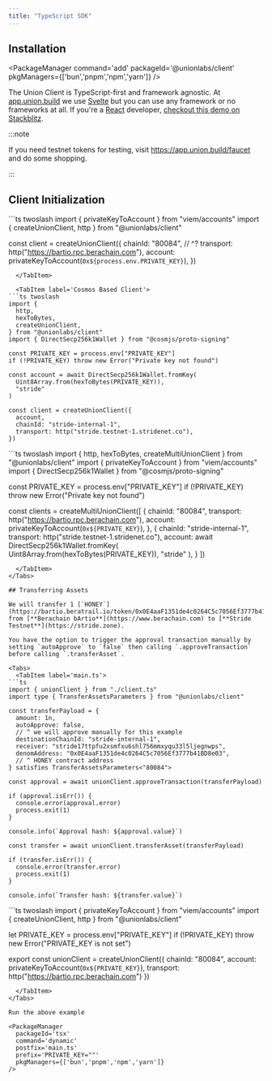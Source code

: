 ```yaml
---
title: "TypeScript SDK"
---
```


## Installation

<PackageManager
  command='add'
  packageId='@unionlabs/client'
  pkgManagers={['bun','pnpm','npm','yarn']}
/>

The Union Client is TypeScript-first and framework agnostic.
At [app.union.build](https://app.union.build) we use [Svelte](https://svelte.dev) but you can use any framework or no frameworks at all.
If you're a [React](https://reactjs.org) developer, [checkout this demo on Stackblitz](https://stackblitz.com/edit/github-nav3yr-xbanxq?file=src%2Fapp.tsx).

:::note

If you need testnet tokens for testing, visit https://app.union.build/faucet and do some shopping.

:::

## Client Initialization

<Tabs>
  <TabItem label='EVM Based Client'>
```ts twoslash
import { privateKeyToAccount } from "viem/accounts"
import { createUnionClient, http } from "@unionlabs/client"

const client = createUnionClient({
  chainId: "80084",
  // ^?
  transport: http("https://bartio.rpc.berachain.com"),
  account: privateKeyToAccount(`0x${process.env.PRIVATE_KEY}`),
})
```
  </TabItem>
  
  <TabItem label='Cosmos Based Client'>
```ts twoslash
import {
  http,
  hexToBytes,
  createUnionClient,
} from "@unionlabs/client"
import { DirectSecp256k1Wallet } from "@cosmjs/proto-signing"

const PRIVATE_KEY = process.env["PRIVATE_KEY"]
if (!PRIVATE_KEY) throw new Error("Private key not found")

const account = await DirectSecp256k1Wallet.fromKey(
  Uint8Array.from(hexToBytes(PRIVATE_KEY)),
  "stride"
)

const client = createUnionClient({
  account,
  chainId: "stride-internal-1",
  transport: http("stride.testnet-1.stridenet.co"),
})
```
  </TabItem>
  <TabItem label='Multi-Chain Client'>
```ts twoslash
import { 
  http, 
  hexToBytes,
  createMultiUnionClient
} from "@unionlabs/client"
import { privateKeyToAccount } from "viem/accounts"
import { DirectSecp256k1Wallet } from "@cosmjs/proto-signing"

const PRIVATE_KEY = process.env["PRIVATE_KEY"]
if (!PRIVATE_KEY) throw new Error("Private key not found")

const clients = createMultiUnionClient([
  {
    chainId: "80084",
    transport: http("https://bartio.rpc.berachain.com"),
    account: privateKeyToAccount(`0x${PRIVATE_KEY}`),
  },
  {
    chainId: "stride-internal-1",
    transport: http("stride.testnet-1.stridenet.co"),
    account: await DirectSecp256k1Wallet.fromKey(
      Uint8Array.from(hexToBytes(PRIVATE_KEY)),
      "stride"
    ),
  }
])
```
  </TabItem>
</Tabs>

## Transferring Assets

We will transfer 1 [`HONEY`](https://bartio.beratrail.io/token/0x0E4aaF1351de4c0264C5c7056Ef3777b41BD8e03) from [**Berachain bArtio**](https://www.berachain.com) to [**Stride Testnet**](https://stride.zone).

You have the option to trigger the approval transaction manually by setting `autoApprove` to `false` then calling `.approveTransaction` before calling `.transferAsset`.

<Tabs>
  <TabItem label='main.ts'>
```ts
import { unionClient } from "./client.ts"
import type { TransferAssetsParameters } from "@unionlabs/client"

const transferPayload = {
  amount: 1n,
  autoApprove: false,
  // ^ we will approve manually for this example
  destinationChainId: "stride-internal-1",
  receiver: "stride17ttpfu2xsmfxu6shl756mmxyqu33l5ljegnwps",
  denomAddress: "0x0E4aaF1351de4c0264C5c7056Ef3777b41BD8e03",
  // ^ HONEY contract address
} satisfies TransferAssetsParameters<"80084">

const approval = await unionClient.approveTransaction(transferPayload)

if (approval.isErr()) {
  console.error(approval.error)
  process.exit(1)
}

console.info(`Approval hash: ${approval.value}`)

const transfer = await unionClient.transferAsset(transferPayload)

if (transfer.isErr()) {
  console.error(transfer.error)
  process.exit(1)
}

console.info(`Transfer hash: ${transfer.value}`)
```
  </TabItem>
  <TabItem label='client.ts'>
```ts twoslash
import { privateKeyToAccount } from "viem/accounts"
import { createUnionClient, http } from "@unionlabs/client"

let PRIVATE_KEY = process.env["PRIVATE_KEY"]
if (!PRIVATE_KEY) throw new Error("PRIVATE_KEY is not set")

export const unionClient = createUnionClient({
  chainId: "80084",
  account: privateKeyToAccount(`0x${PRIVATE_KEY}`),
  transport: http("https://bartio.rpc.berachain.com")
})
```
  </TabItem>
</Tabs>

Run the above example

<PackageManager
  packageId='tsx'
  command='dynamic'
  postfix='main.ts'
  prefix='PRIVATE_KEY=""'
  pkgManagers={['bun','pnpm','npm','yarn']}
/>
